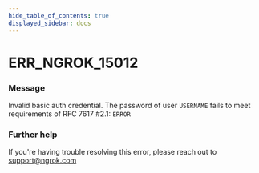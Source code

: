```yaml
---
hide_table_of_contents: true
displayed_sidebar: docs
---
```



# ERR_NGROK_15012

### Message

Invalid basic auth credential. The password of user `USERNAME` fails to meet requirements of RFC 7617 #2.1: `ERROR`

<ErrorDetails error="err_ngrok_15012" />

### Further help

If you're having trouble resolving this error, please reach out to [support@ngrok.com](mailto:support@ngrok.com?subject=Help%20with%20ERR_NGROK_15012)

